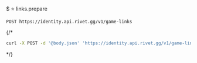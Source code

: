 $ ⭐️ links.prepare
```
POST https://identity.api.rivet.gg/v1/game-links
```


{/*<RequestExample>
```bash curl
curl -X POST -d '@body.json' 'https://identity.api.rivet.gg/v1/game-links'
```
</RequestExample>*/}
